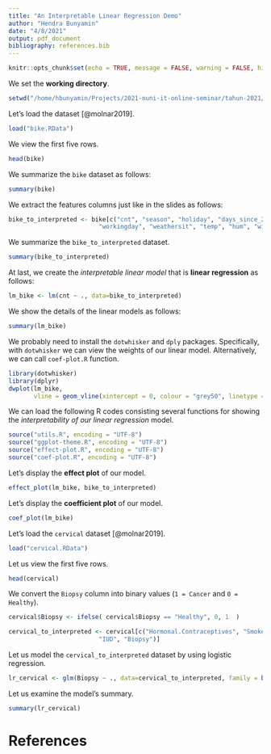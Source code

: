 ```yaml
---
title: "An Interpretable Linear Regression Demo"
author: "Hendra Bunyamin"
date: "4/8/2021"
output: pdf_document
bibliography: references.bib
---
```


```r
knitr::opts_chunk$set(echo = TRUE, message = FALSE, warning = FALSE, highlight = TRUE)
```

We set the __working directory__.
```r
setwd("/home/hbunyamin/Projects/2021-nuni-it-online-seminar/tahun-2021/codes/demo-interpretable-ml")
```
     
Let's load the dataset [@molnar2019].    
```r
load("bike.RData")
```
     
We view the first five rows.
```r
head(bike)
```
We summarize the `bike` dataset as follows:
```r
summary(bike)
```

We extract the features columns just like in the slides as follows:
```r
bike_to_interpreted <- bike[c("cnt", "season", "holiday", "days_since_2011", 
                         "workingday", "weathersit", "temp", "hum", "windspeed")]
```
      
We summarize the `bike_to_interpreted` dataset.    
```r
summary(bike_to_interpreted)
```
   
At last, we create the _interpretable linear model_ that is **linear regression** as follows:
```r
lm_bike <- lm(cnt ~ ., data=bike_to_interpreted)
```


We show the details of the linear models as follows:
```r
summary(lm_bike)
```

We probably need to install the `dotwhisker` and `dply` packages. Specifically, with `dotwhisker` we can view the weights of our linear model. Alternatively, we can call `coef-plot.R` function.
```r
library(dotwhisker)
library(dplyr)
dwplot(lm_bike, 
       vline = geom_vline(xintercept = 0, colour = "grey50", linetype = 2)) + xlab("Weight estimate")
```

We can load the following R codes consisting several functions for showing the _interpretability of our linear regression_ model.
```r
source("utils.R", encoding = "UTF-8")
source("ggplot-theme.R", encoding = "UTF-8")
source("effect-plot.R", encoding = "UTF-8")
source("coef-plot.R", encoding = "UTF-8")
```

Let's display the **effect plot** of our model. 
```r
effect_plot(lm_bike, bike_to_interpreted)
```

Let's display the **coefficient plot** of our model.
```r
coef_plot(lm_bike)
```
      
Let's load the `cervical` dataset [@molnar2019].    
```r
load("cervical.RData")
```
  
Let us view the first five rows.  
```r
head(cervical)
```

We convert the `Biopsy` column into binary values (`1 = Cancer` and `0 = Healthy`).

```r
cervical$Biopsy <- ifelse( cervical$Biopsy == "Healthy", 0, 1  )
```


```r
cervical_to_interpreted <- cervical[c("Hormonal.Contraceptives", "Smokes", "Num.of.pregnancies", "STDs..Number.of.diagnosis", 
                         "IUD", "Biopsy")]

```


Let us model the `cervical_to_interpreted` dataset by using logistic regression.

```r
lr_cervical <- glm(Biopsy ~ ., data=cervical_to_interpreted, family = binomial(link = "logit"))
```

Let us examine the model's summary.

```r
summary(lr_cervical)
```



      
      
# References